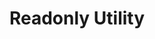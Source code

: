---
id: "ts_tf_hard_008"
questionType: "TRUE_FALSE"
title: "Readonly Utility"
statement: "The Readonly<T> utility type makes all properties of T immutable."
difficulty: "HARD"
category: "Type Script"
correctAnswer: true
explanation: "Readonly<T> marks all properties of T as readonly."
---
